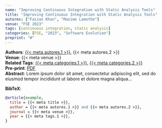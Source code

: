 ```yaml
---
name: "Improving Continuous Integration with Static Analysis Tools"
title: "Improving Continuous Integration with Static Analysis Tools"
autores: ["Faizan Khan", "Maxime Lamothe"]
venue: "FSE 2023"
tags: [continuous integration, static analysis]
categories: [FSE, "2023", "Software Evolution"]
preprint: "#"
---
```

**Authors**: [{{< meta autores.1 >}}](../members/faizan.qmd), {{< meta autores.2 >}}  
**Venue**: {{< meta venue >}}   
**Related Tags**: [{{< meta categories.1 >}}](../list.qmd#category=continuous+integration), [{{< meta categories.2 >}}](../list.qmd#category=static+analysis)  
**Pre-print**: [PDF](#)  
**Abstract**: Lorem ipsum dolor sit amet, consectetur adipiscing elit, sed do eiusmod tempor incididunt ut labore et dolore magna aliqua...   
  

**BibTeX**:
```bibtex
@article{example,
  title = {{< meta title >}},
  author = {{< meta autores.1 >}} and {{< meta autores.2 >}},
  journal = {{< meta venue >}},
  year = {{< meta tags.1 >}},
}
```